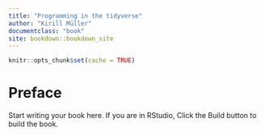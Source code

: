 ```yaml
---
title: "Programming in the tidyverse"
author: "Kirill Müller"
documentclass: "book"
site: bookdown::bookdown_site
---
```


```r
knitr::opts_chunk$set(cache = TRUE)
```


# Preface {-}

Start writing your book here. If you are in RStudio,
Click the Build button to build the book.
